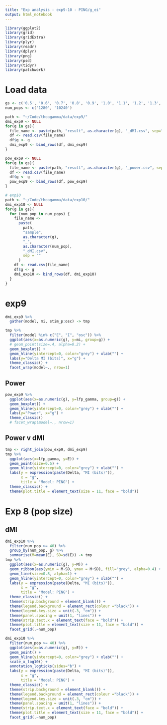 ```yaml
---
title: "Exp analysis - exp9-10 - PING/g_ei"
output: html_notebook
---
```


```r
library(ggplot2)
library(grid)
library(gridExtra)
library(plyr)
library(readr)
library(dplyr)
library(png)
library(psd)
library(tidyr)
library(patchwork)
```

# Load data
```r
gs <- c('0.5', '0.6', '0.7', '0.8', '0.9', '1.0', '1.1', '1.2', '1.3', '1.4', '1.5')
num_pops <- c('1280', '10240')

path <- "~/Code/theagamma/data/exp9/"
dmi_exp9 <- NULL
for(g in gs){
  file_name <- paste(path, "result", as.character(g), "_dMI.csv", sep="")
  df <- read.csv(file_name)
  df$g <- g
  dmi_exp9 <- bind_rows(df, dmi_exp9)
}

pow_exp9 <- NULL
for(g in gs){
  file_name <- paste(path, "result", as.character(g), "_power.csv", sep="")
  df <- read.csv(file_name)
  df$g <- g
  pow_exp9 <- bind_rows(df, pow_exp9)
}

# exp10
path <- "~/Code/theagamma/data/exp10/"
dmi_exp10 <- NULL
for(g in gs){
  for (num_pop in num_pops) {
    file_name <-
      paste(
        path,
        "sample",
        as.character(g),
        "_",
        as.character(num_pop),
        "_dMI.csv",
        sep = ""
      )
    df <- read.csv(file_name)
    df$g <- g
    dmi_exp10 <- bind_rows(df, dmi_exp10)
  }
}
```

# exp9 
```r
dmi_exp9 %>% 
  gather(model, mi, stim_p:osc) -> tmp

tmp %>% 
  filter(model %in% c("E", "I", "osc")) %>%
  ggplot(aes(x=as.numeric(g), y=mi, group=g)) +
  # geom_point(size=.4, alpha=0.2) +
  geom_boxplot() +
  geom_hline(yintercept=0, color="grey") + xlab("") +
  labs(y="Delta MI (bits)", x="g") +
  theme_classic() +
  facet_wrap(model~., nrow=1) 
```

## Power
```r
pow_exp9 %>% 
  ggplot(aes(x=as.numeric(g), y=lfp_gamma, group=g)) +
  geom_boxplot() +
  geom_hline(yintercept=0, color="grey") + xlab("") +
  labs(y="Power", x="g") +
  theme_classic() 
  # facet_wrap(model~., nrow=1) 
```

## Power v dMI
```r
tmp <- right_join(pow_exp9, dmi_exp9)
tmp %>% 
  ggplot(aes(x=lfp_gamma, y=E)) +
  geom_point(size=0.5) +
  geom_hline(yintercept=0, color="grey") + xlab("") +
  labs(y = expression(paste(Delta, "MI (bits)")),
       x = "g",
       title = "Model: PING") +
  theme_classic() +
  theme(plot.title = element_text(size = 11, face = "bold")) 
```

# Exp 8 (pop size)
## dMI 
```r
dmi_exp10 %>% 
  filter(num_pop >= 40) %>% 
  group_by(num_pop, g) %>% 
  summarise(M=mean(E), SD=sd(E)) -> tmp
tmp %>% 
  ggplot(aes(x=as.numeric(g), y=M)) +
  geom_ribbon(aes(ymin = M-SD, ymax = M+SD), fill="grey", alpha=0.4) +
  geom_line(size=0.8, alpha=1) +
  geom_hline(yintercept=0, color="grey") + xlab("") +
  labs(y = expression(paste(Delta, "MI (bits)")),
       x = "g",
       title = "Model: PING") +
  theme_classic() +
  theme(strip.background = element_blank()) +
  theme(legend.background = element_rect(colour ="black")) +
  theme(legend.key.size = unit(.3, "cm")) +
  theme(panel.spacing = unit(1, "lines")) +
  theme(strip.text.x = element_text(face = "bold")) +
  theme(plot.title = element_text(size = 11, face = "bold")) +
  facet_grid(.~num_pop) 
```
```r
dmi_exp10 %>% 
  filter(num_pop >= 40) %>% 
  ggplot(aes(x=as.numeric(g), y=E)) +
  geom_point() +
  geom_hline(yintercept=0, color="grey") + xlab("") +
  scale_x_log10() +
  annotation_logticks(sides="b") + 
  labs(y = expression(paste(Delta, "MI (bits)")),
       x = "g",
       title = "Model: PING") +
  theme_classic() +
  theme(strip.background = element_blank()) +
  theme(legend.background = element_rect(colour ="black")) +
  theme(legend.key.size = unit(.3, "cm")) +
  theme(panel.spacing = unit(1, "lines")) +
  theme(strip.text.x = element_text(face = "bold")) +
  theme(plot.title = element_text(size = 11, face = "bold")) +
  facet_grid(.~num_pop)
```
